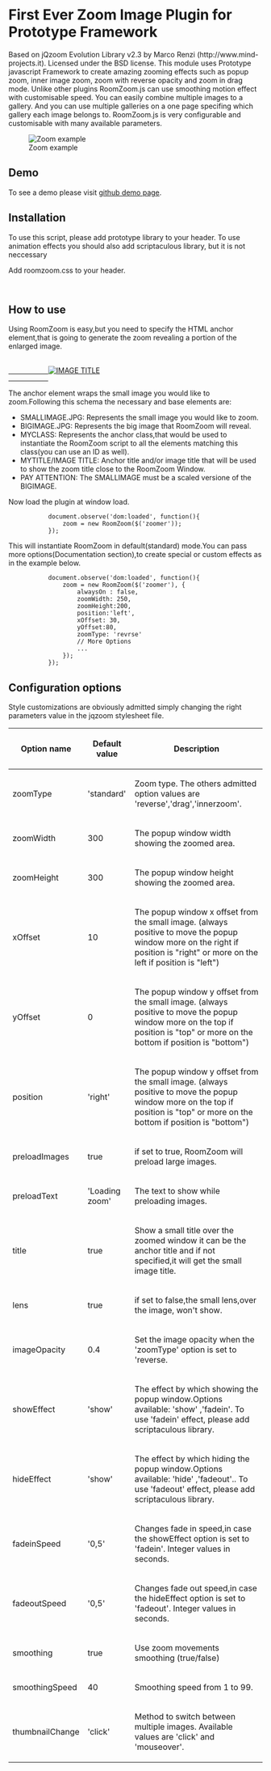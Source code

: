 = First Ever Zoom Image Plugin for Prototype Framework =

Based on jQzoom Evolution Library v2.3 by Marco Renzi (http://www.mind-projects.it). Licensed under the BSD license. This module uses Prototype javascript Framework to create amazing zooming effects such as popup zoom, inner image zoom, zoom with reverse opacity and zoom in drag mode. Unlike other plugins RoomZoom.js can use smoothing motion effect with customisable speed. You can easily combine multiple images to a gallery. And you can use multiple galleries on a one page specifing which gallery each image belongs to. RoomZoom.js is very configurable and customisable with many available parameters.

[[File:http://i.imgur.com/vodvJ.png|Zoom example]]


== Demo ==

To see a demo please visit [[http://roomine.github.com/RoomZoom.js/|github demo page]].

== Installation ==

To use this script, please add prototype library to your header. To use animation effects you should also add scriptaculous library, but it is not neccessary

            <script type='text/javascript' src='js/prototype.js'></script>
            <script type='text/javascript' src='js/roomzoom.js'></script>
            <script type="text/javascript" src="http://script.aculo.us/scriptaculous.js"></script>

Add roomzoom.css to your header.

            <link rel="stylesheet" type="text/css" href="roomzoom.css">

== How to use ==

Using RoomZoom is easy,but you need to specify the HTML anchor element,that is going to generate the zoom revealing a portion of the enlarged image.

            <a href="images/BIGIMAGE.JPG" class="MYCLASS" title="MYTITLE">
            <img src="images/SMALLIMAGE.JPG" title="IMAGE TITLE">
            </a>

The anchor element wraps the small image you would like to zoom.Following this schema the necessary and base elements are:

* SMALLIMAGE.JPG: Represents the small image you would like to zoom.
* BIGIMAGE.JPG: Represents the big image that RoomZoom will reveal.
* MYCLASS: Represents the anchor class,that would be used to instantiate the RoomZoom script to all the elements matching this class(you can use an ID as well).
* MYTITLE/IMAGE TITLE: Anchor title and/or image title that will be used to show the zoom title close to the RoomZoom Window.
* PAY ATTENTION: The SMALLIMAGE must be a scaled versione of the BIGIMAGE.

Now load the plugin at window load.

            document.observe('dom:loaded', function(){
                zoom = new RoomZoom($('zoomer'));
            });

This will instantiate RoomZoom in default(standard) mode.You can pass more options(Documentation section),to create special or custom effects as in the example below.

            document.observe('dom:loaded', function(){
                zoom = new RoomZoom($('zoomer'), {
                    alwaysOn : false,
                    zoomWidth: 250,
                    zoomHeight:200,
                    position:'left',
                    xOffset: 30,
                    yOffset:80,
                    zoomType: 'revrse'
                    // More Options
                    ...
                });
            });

== Configuration options ==

Style customizations are obviously admitted simply changing the right parameters value in the jqzoom stylesheet file.

{| border="1"
|-
!Option name
!Default value
!Description
|-
|zoomType
|'standard'
|Zoom type. The others admitted option values are 'reverse','drag','innerzoom'.
|-
|zoomWidth
|300
|The popup window width showing the zoomed area.
|-
|zoomHeight
|300
|The popup window height showing the zoomed area.
|-
|xOffset
|10
|The popup window x offset from the small image. (always positive to move the popup window more on the right if position is "right" or more on the left if position is "left")
|-
|yOffset
|0
|The popup window y offset from the small image. (always positive to move the popup window more on the top if position is "top" or more on the bottom if position is "bottom")
|-
|position
|'right'
|The popup window y offset from the small image. (always positive to move the popup window more on the top if position is "top" or more on the bottom if position is "bottom")
|-
|preloadImages
|true
|if set to true, RoomZoom will preload large images.
|-
|preloadText
|'Loading zoom'
|The text to show while preloading images.
|-
|title
|true
|Show a small title over the zoomed window it can be the anchor title and if not specified,it will get the small image title.
|-
|lens
|true
|if set to false,the small lens,over the image, won't show.
|-
|imageOpacity
|0.4
|Set the image opacity when the 'zoomType' option is set to 'reverse.
|-
|showEffect
|'show'
|The effect by which showing the popup window.Options available: 'show' ,'fadein'. To use 'fadein' effect, please add scriptaculous library.
|-
|hideEffect
|'show'
|The effect by which hiding the popup window.Options available: 'hide' ,'fadeout'.. To use 'fadeout' effect, please add scriptaculous library.
|-
|fadeinSpeed
|'0,5'
|Changes fade in speed,in case the showEffect option is set to 'fadein'. Integer values in seconds.
|-
|fadeoutSpeed
|'0,5'
|Changes fade out speed,in case the hideEffect option is set to 'fadeout'. Integer values in seconds.
|-
|smoothing
|true
|Use zoom movements smoothing (true/false)
|-
|smoothingSpeed
|40
|Smoothing speed from 1 to 99.
|-
|thumbnailChange
|'click'
|Method to switch between multiple images. Available values are 'click' and 'mouseover'.
|}